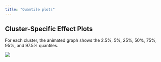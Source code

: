 ```yaml
---
title: "Quantile plots"
---
```


## Cluster-Specific Effect Plots

For each cluster, the animated graph shows the $2.5\%$, $5\%$, $25\%$, $50\%$, $75\%$, $95\%$, and $97.5\%$ quantiles.  

![](posts/_images/effect_quantiles.gif)
